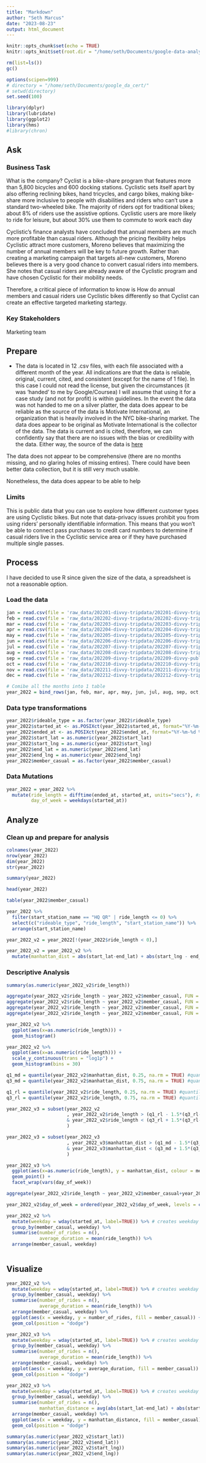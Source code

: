 ```yaml
---
title: "Markdown"
author: "Seth Marcus"
date: "2023-08-23"
output: html_document
---
```


```r
knitr::opts_chunk$set(echo = TRUE)
knitr::opts_knit$set(root.dir = "/home/seth/Documents/google-data-analytics-cert/")
```

```r
rm(list=ls())
gc()

options(scipen=999)
# directory = "/home/seth/Documents/google_da_cert/"
# setwd(directory)
set.seed(100)
```

```r
library(dplyr)
library(lubridate)
library(ggplot2)
library(hms)
#library(chron)
```


## Ask

### Business Task

What is the company? Cyclist is a bike-share program that features more than 5,800 bicycles and 600 docking stations. Cyclistic sets itself apart by also offering reclining bikes, hand tricycles, and cargo bikes, making bike-share more inclusive to people with disabilities and riders who can’t use a standard two-wheeled bike. The majority of riders opt for traditional bikes; about 8% of riders use the assistive options. Cyclistic users are more likely to ride for leisure, but about 30% use them to commute to work each day

Cyclistic’s finance analysts have concluded that annual members are much more profitable than casual riders. Although the pricing flexibility helps Cyclistic attract more customers, Moreno believes that maximizing the number of annual members will be key to future growth. Rather than creating a marketing campaign that targets all-new customers, Moreno believes there is a very good chance to convert casual riders into members. She notes that casual riders are already aware of the Cyclistic program and have chosen Cyclistic for their mobility needs.

Therefore, a critical piece of information to know is How do annual members and casual riders use Cyclistic bikes differently so that Cyclist can create an effective targeted marketing startegy.

### Key Stakeholders

Marketing team



## Prepare

-   The data is located in 12 .csv files, with each file associated with a different month of the year. All indications are that the data is reliable, original, current, cited, and consistent (except for the name of 1 file). In this case I could not read the license, but given the circumstances (it was 'handed' to me by Google/Coursea) I will assume that using it for a case study (and not for profit) is within guidelines. In the event the data was not handed to me on a silver platter, the data does appear to be reliable as the source of the data is Motivate International, an organization that is heavily involved in the NYC bike-sharing market. The data does appear to be original as Motivate International is the collector of the data.  The data is current and is cited, therefore, we can confidently say that there are no issues with the bias or credibility with the data.  Either way, the source of the data is [here](https://divvy-tripdata.s3.amazonaws.com/index.html)

The data does not appear to be comprehensive (there are no months missing, and no glaring holes of missing entires). There could have been better data collection, but it is still very much usable.

Nonetheless, the data does appear to be able to help

### Limits
This is public data that you can use to explore how different customer types are using Cyclistic bikes. But note that data-privacy issues prohibit you from using riders’ personally identifiable information. This means that you won’t be able to connect pass purchases to credit card numbers to determine if casual riders live in the Cyclistic service area or if they have purchased multiple single passes.


## Process
I have decided to use R since given the size of the data, a spreadsheet is not a reasonable option. 

### Load the data
```r
jan = read.csv(file = 'raw_data/202201-divvy-tripdata/202201-divvy-tripdata.csv', header = TRUE, stringsAsFactors = F, na.strings = '')
feb = read.csv(file = 'raw_data/202202-divvy-tripdata/202202-divvy-tripdata.csv', header = TRUE, stringsAsFactors = F, na.strings ='')
mar = read.csv(file = 'raw_data/202203-divvy-tripdata/202203-divvy-tripdata.csv', header = TRUE, stringsAsFactors = F, na.strings = '')
apr = read.csv(file = 'raw_data/202204-divvy-tripdata/202204-divvy-tripdata.csv', header = TRUE, stringsAsFactors = F, na.strings = '')
may = read.csv(file = 'raw_data/202205-divvy-tripdata/202205-divvy-tripdata.csv', header = TRUE, stringsAsFactors = F, na.strings = '')
jun = read.csv(file = 'raw_data/202206-divvy-tripdata/202206-divvy-tripdata.csv', header = TRUE, stringsAsFactors = F, na.strings = '')
jul = read.csv(file = 'raw_data/202207-divvy-tripdata/202207-divvy-tripdata.csv', header = TRUE, stringsAsFactors = F, na.strings = '')
aug = read.csv(file = 'raw_data/202208-divvy-tripdata/202208-divvy-tripdata.csv', header = TRUE, stringsAsFactors = F, na.strings = '')
sep = read.csv(file = 'raw_data/202209-divvy-tripdata/202209-divvy-publictripdata.csv', header = TRUE, stringsAsFactors = F, na.strings = '')
oct = read.csv(file = 'raw_data/202210-divvy-tripdata/202210-divvy-tripdata.csv', header = TRUE, stringsAsFactors = F, na.strings = '')
nov = read.csv(file = 'raw_data/202211-divvy-tripdata/202211-divvy-tripdata.csv', header = TRUE, stringsAsFactors = F, na.strings = '')
dec = read.csv(file = 'raw_data/202212-divvy-tripdata/202212-divvy-tripdata.csv', header = TRUE, stringsAsFactors = F, na.strings = '')
```

```r
# Comibe all the months into 1 table
year_2022 = bind_rows(jan, feb, mar, apr, may, jun, jul, aug, sep, oct, nov, dec)
```

### Data type transformations
```r
year_2022$rideable_type = as.factor(year_2022$rideable_type)
year_2022$started_at <- as.POSIXct(year_2022$started_at, format="%Y-%m-%d %H:%M:%S", tz="UTC")
year_2022$ended_at <- as.POSIXct(year_2022$ended_at, format="%Y-%m-%d %H:%M:%S", tz="UTC")
year_2022$start_lat = as.numeric(year_2022$start_lat)
year_2022$start_lng = as.numeric(year_2022$start_lng)
year_2022$end_lat = as.numeric(year_2022$end_lat)
year_2022$end_lng = as.numeric(year_2022$end_lng)
year_2022$member_casual = as.factor(year_2022$member_casual)
```

### Data Mutations
```r
year_2022 = year_2022 %>% 
  mutate(ride_length = difftime(ended_at, started_at, units="secs"), #seconds
         day_of_week = weekdays(started_at))
```

## Analyze

### Clean up and prepare for analysis

```r
colnames(year_2022)
nrow(year_2022)
dim(year_2022)
str(year_2022)
```



```r
summary(year_2022)
```

```r
head(year_2022)
```


```r
table(year_2022$member_casual)
```


```r
year_2022 %>% 
  filter(start_station_name == "HQ QR" | ride_length <= 0) %>% 
  select(c("rideable_type", "ride_length", "start_station_name")) %>% 
  arrange(start_station_name)
```

```r
year_2022_v2 = year_2022[!(year_2022$ride_length < 0),]
```

```r
year_2022_v2 = year_2022_v2 %>% 
  mutate(manhattan_dist = abs(start_lat-end_lat) + abs(start_lng - end_lng))
```



### Descriptive Analysis

```r
summary(as.numeric(year_2022_v2$ride_length))
```



```r
aggregate(year_2022_v2$ride_length ~ year_2022_v2$member_casual, FUN = mean)
aggregate(year_2022_v2$ride_length ~ year_2022_v2$member_casual, FUN = median)
aggregate(year_2022_v2$ride_length ~ year_2022_v2$member_casual, FUN = max)
aggregate(year_2022_v2$ride_length ~ year_2022_v2$member_casual, FUN = min)
```

```r
year_2022_v2 %>% 
  ggplot(aes(x=as.numeric(ride_length))) +
  geom_histogram()
```

```r
year_2022_v2 %>% 
  ggplot(aes(x=as.numeric(ride_length))) +
  scale_y_continuous(trans = "log1p") + 
  geom_histogram(bins = 30)
```

```r
q1_md = quantile(year_2022_v2$manhattan_dist, 0.25, na.rm = TRUE) #quantile 1 for manhattan distance
q3_md = quantile(year_2022_v2$manhattan_dist, 0.75, na.rm = TRUE) #quantile 3 for manhattan distance

q1_rl = quantile(year_2022_v2$ride_length, 0.25, na.rm = TRUE) #quantile 1 for ride length
q3_rl = quantile(year_2022_v2$ride_length, 0.75, na.rm = TRUE) #quantile 3 for ride length
```

```r
year_2022_v3 = subset(year_2022_v2
                      , year_2022_v2$ride_length > (q1_rl - 1.5*(q3_rl-q1_rl)) 
                      & year_2022_v2$ride_length < (q3_rl + 1.5*(q3_rl-q1_rl))
                      )

year_2022_v3 = subset(year_2022_v3
                      , year_2022_v3$manhattan_dist > (q1_md - 1.5*(q3_md-q1_md)) 
                      & year_2022_v3$manhattan_dist < (q3_md + 1.5*(q3_md-q1_md))
                      )
```


```r
year_2022_v3 %>% 
  ggplot(aes(x=as.numeric(ride_length), y = manhattan_dist, colour = member_casual)) +
  geom_point() + 
  facet_wrap(vars(day_of_week))
```




```r
aggregate(year_2022_v2$ride_length ~ year_2022_v2$member_casual+year_2022_v2$day_of_week, FUN = mean)
```

```r
year_2022_v2$day_of_week = ordered(year_2022_v2$day_of_week, levels = c("Sunday", "Monday", "Tuesday", "Wednesday", "Thursday", "Friday", "Saturday"))
```


```r
year_2022_v2 %>% 
  mutate(weekday = wday(started_at, label=TRUE)) %>% # creates weekday field
  group_by(member_casual, weekday) %>% 
  summarise(number_of_rides = n(),
            average_duration = mean(ride_length)) %>% 
  arrange(member_casual, weekday)
  
```

## Visualize

```r
year_2022_v2 %>% 
  mutate(weekday = wday(started_at, label=TRUE)) %>% # creates weekday field
  group_by(member_casual, weekday) %>% 
  summarise(number_of_rides = n(),
            average_duration = mean(ride_length)) %>% 
  arrange(member_casual, weekday) %>% 
  ggplot(aes(x = weekday, y = number_of_rides, fill = member_casual)) + 
  geom_col(position = "dodge")
```


```r
year_2022_v3 %>% 
  mutate(weekday = wday(started_at, label=TRUE)) %>% # creates weekday field
  group_by(member_casual, weekday) %>% 
  summarise(number_of_rides = n(),
            average_duration = mean(ride_length)) %>% 
  arrange(member_casual, weekday) %>% 
  ggplot(aes(x = weekday, y = average_duration, fill = member_casual)) + 
  geom_col(position = "dodge")
```


```r
year_2022_v3 %>% 
  mutate(weekday = wday(started_at, label=TRUE)) %>% # creates weekday field
  group_by(member_casual, weekday) %>% 
  summarise(number_of_rides = n(),
            manhattan_distance = avg(abs(start_lat-end_lat) + abs(start_lng-end_lng))) %>% 
  arrange(member_casual, weekday) %>% 
  ggplot(aes(x = weekday, y = manhattan_distance, fill = member_casual)) + 
  geom_col(position = "dodge")
```

```r
summary(as.numeric(year_2022_v2$start_lat))
summary(as.numeric(year_2022_v2$end_lat))
summary(as.numeric(year_2022_v2$start_lng))
summary(as.numeric(year_2022_v2$end_lng))
```


